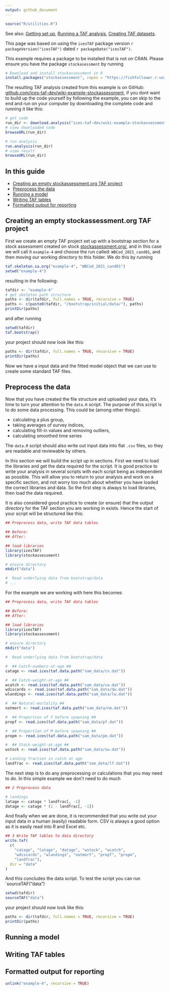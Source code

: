 ```yaml
---
output: github_document
---
```


```r
source("R/utilities.R")
```

See also:
[Getting set up](Getting-set-up), 
[Running a TAF analysis](Running-a-TAF-analysis),
[Creating TAF datasets](Creating-TAF-datasets).

This page was based on using the `icesTAF` package version ```r packageVersion("icesTAF")```
dated ```r packageDate("icesTAF")```.  

This example requires a package to be installed that is not on CRAN. Please ensure you have the
package `stockasessment` by running
```r
# Download and install stockassessment in R
install.packages("stockassessment", repos = "https://fishfollower.r-universe.dev")
```

The resulting TAF analysis created from this example is 
on GitHub: [github.com/ices-taf-dev/wiki-example-stockassessment](https://github.com/ices-taf-dev/wiki-example-stockassessment),
if you dont want to build up the code yourself by following the example, you can skip to the end 
and run on your computer by downloading the complete code and running it like this:

```r
# get code
run_dir <- download.analysis("ices-taf-dev/wiki-example-stockassessment")
# view downloaded code
browseURL(run_dir)

# run analysis
run.analysis(run_dir)
# view result
browseURL(run_dir)
```


## In this guide

* [Creating an empty stockassessment.org TAF project](#creating-an-empty-stockassessment.org-TAF-project)
* [Preprocess the data](#preprocess-the-data)
* [Running a model](#running-a-model)
* [Writing TAF tables](#writing-taf-tables)
* [Formatted output for reporting](#formatted-output-for-reporting)

## Creating an empty stockassessment.org TAF project

First we create an empty TAF project set up with a bootstrap section for a stock assessment
created on stock [stockassessment.org/](https://stockassessment.org/), and in this case we will 
call it `example-4` and choose the run called: `WBCod_2021_cand01`, and then moving our working 
directory to this folder. We do this by running

```r
taf.skeleton.sa.org("example-4", "WBCod_2021_cand01")
setwd("example-4")
```

resulting in the following:
```r
tafdir <- "example-4"
# get skeleton path structure
paths <- dir(tafdir, full.names = TRUE, recursive = TRUE)
paths <- c(paste0(tafdir, "/bootstrap/initial/data/"), paths)
printDir(paths)
```

and after running
```r
setwd(tafdir)
taf.bootstrap()
```
your project should now look like this:

```r
paths <- dir(tafdir, full.names = TRUE, recursive = TRUE)
printDir(paths)
```

Now we have a input data and the fitted model object that we can use to create some standard TAF
files.

## Preprocess the data

Now that you have created the file structure and uploaded your data, it's time to turn your attention to the `data.R` script. The  purpose of this script is to do some data
processing. This could be (among other things):

* calculating a plus group,
* taking averages of survey indices,
* calculating fill-in values and removing outliers,
* calculating smoothed time series

The `data.R` script should also write out input data into flat `.csv` files, so they are readable and reviewable by others.

In this section we will build the script up in sections.  First we need to load the libraries and get the data required 
for the script. It is good practice to write your analysis in several scripts with each script being as independent as 
possible. This will allow you to return to your analysis and work on a specific section, and not worry too much about
whether you have loaded the correct libraries and data.  So the first step is always to load libraries, then load the data 
required.

It is also considered good practice to create (or ensure) that the output directory for the TAF section you are working in
exists. Hence the start of your script will be structured like this:

```r
## Preprocess data, write TAF data tables

## Before:
## After:

## load libraries
library(icesTAF)
library(stockassessment)

# ensure directory
mkdir("data")

#  Read underlying data from bootstrap/data
# ...
```

For the example we are working with here this becomes

```r
## Preprocess data, write TAF data tables

## Before:
## After:

## load libraries
library(icesTAF)
library(stockassessment)

# ensure directory
mkdir("data")

#  Read underlying data from bootstrap/data

#  ## Catch-numbers-at-age ##
catage <- read.ices(taf.data.path("sam_data/cn.dat"))

#  ## Catch-weight-at-age ##
wcatch <- read.ices(taf.data.path("sam_data/cw.dat"))
wdiscards <- read.ices(taf.data.path("sam_data/dw.dat"))
wlandings <- read.ices(taf.data.path("sam_data/lw.dat"))

#  ## Natural-mortality ##
natmort <- read.ices(taf.data.path("sam_data/nm.dat"))

#  ## Proportion of F before spawning ##
propf <- read.ices(taf.data.path("sam_data/pf.dat"))

#  ## Proportion of M before spawning ##
propm <- read.ices(taf.data.path("sam_data/pm.dat"))

#  ## Stock-weight-at-age ##
wstock <- read.ices(taf.data.path("sam_data/sw.dat"))

# Landing fraction in catch at age
landfrac <- read.ices(taf.data.path("sam_data/lf.dat"))
```

The next step is to do any preprocessing or calculations that you may need to do.  In this simple
example we don't need to do much

```r
## 2 Preprocess data

# landings
latage <- catage * landfrac[, -1]
datage <- catage * (1 - landfrac[, -1])
```

And finally when we are done, it is recommended that you write out your input data in a human (easily) readable
form.  CSV is always a good option as it is easily read into R and Excel etc.

```r
## 3 Write TAF tables to data directory
write.taf(
  c(
    "catage", "latage", "datage", "wstock", "wcatch",
    "wdiscards", "wlandings", "natmort", "propf", "propm",
    "landfrac"),
  dir = "data"
)
```

And this concludes the data script. To test the script you can run `sourceTAF("data")

```r
setwd(tafdir)
sourceTAF("data")
```
your project should now look like this:

```r
paths <- dir(tafdir, full.names = TRUE, recursive = TRUE)
printDir(paths)
```


## Running a model

## Writing TAF tables

## Formatted output for reporting 

```r
unlink("example-4", recursive = TRUE)
```
